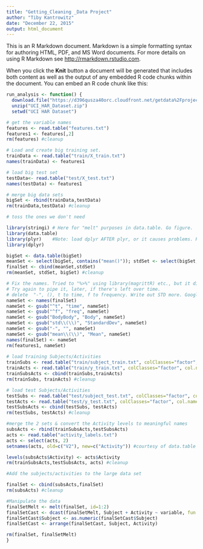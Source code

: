 ```yaml
---
title: "Getting_Cleaning _Data Project"
author: "Tiby Kantrowitz"
date: "December 22, 2015"
output: html_document
---
```


This is an R Markdown document. Markdown is a simple formatting syntax for authoring HTML, PDF, and MS Word documents. For more details on using R Markdown see <http://rmarkdown.rstudio.com>.

When you click the **Knit** button a document will be generated that includes both content as well as the output of any embedded R code chunks within the document. You can embed an R code chunk like this:

```r
run_analysis <- function() {
  download.file("https://d396qusza40orc.cloudfront.net/getdata%2Fprojectfiles%2FUCI%20HAR%20Dataset.zip", "UCI_HAR_Dataset.zip", mode="wb")
  unzip("UCI_HAR_Dataset.zip")
  setwd("UCI HAR Dataset")

# get the variable names
features <- read.table("features.txt")
features1 <- features[,2]
rm(features) #cleanup

# Load and create big training set.
trainData <- read.table("train/X_train.txt")
names(trainData) <- features1

# load big test set
testData<- read.table("test/X_test.txt")
names(testData) <- features1

# merge big data sets
bigSet <- rbind(trainData,testData)
rm(trainData,testData) #cleanup

# toss the ones we don't need

library(stringi) # Here for "melt" purposes in data.table. Go figure.
library(data.table)
library(plyr)    #Note: load dplyr AFTER plyr, or it causes problems. Here for mapvalues()
library(dplyr)                                     

bigSet <- data.table(bigSet)
meanSet <- select(bigSet, contains("mean()")); stdSet <- select(bigSet, contains("std()"))
finalSet <- cbind(meanSet,stdSet)
rm(meanSet, stdSet, bigSet) #cleanup

# Fix the names. Tried to "%>%" using library(magrittR) etc., but it didn't work. Brute force, instead.
# Try again to pipe it, later, if there's left over time.
# delete  "-", (), t to time, f to frequency. Write out STD more. Google R naming convention. Here: https://google.github.io/styleguide/Rguide.xml
nameSet <- names(finalSet)
nameSet <- gsub("^t", "time", nameSet) 
nameSet <- gsub("^f", "freq", nameSet) 
nameSet <- gsub("BodyBody", "Body", nameSet) 
nameSet <- gsub("std\\(\\)", "StandardDev", nameSet) 
nameSet <- gsub("-", "", nameSet) 
nameSet <- gsub("mean\\(\\)", "Mean", nameSet)
names(finalSet) <- nameSet
rm(features1, nameSet)
           
# load training Subjects/Activities
trainSubs <- read.table("train/subject_train.txt", colClasses="factor", col.names="Subject")
trainActs <- read.table("train/y_train.txt", colClasses="factor", col.names="Activity")
trainSubsActs <- cbind(trainSubs,trainActs)
rm(trainSubs, trainActs) #cleanup

# load test Subjects/Activities
testSubs <- read.table("test/subject_test.txt", colClasses="factor", col.names="Subject")
testActs <- read.table("test/y_test.txt", colClasses="factor", col.names="Activity")
testSubsActs <- cbind(testSubs, testActs)
rm(testSubs, testActs) #cleanup

#merge the 2 sets & convert the Activity levels to meaningful names
subsActs <- rbind(trainSubsActs,testSubsActs)
acts <- read.table("activity_labels.txt")
acts <- select(acts, 2)
setnames(acts, old=c("V2"), new=c("Activity")) #courtesy of data.table

levels(subsActs$Activity) <- acts$Activity
rm(trainSubsActs,testSubsActs, acts) #cleanup

#Add the subjects/activities to the large data set

finalSet <- cbind(subsActs,finalSet)
rm(subsActs) #cleanup

#Manipulate the data
finalSetMelt <- melt(finalSet, id=1:2)
finalSetCast <- dcast(finalSetMelt, Subject + Activity ~ variable, fun.aggregate = mean)
finalSetCast$Subject <- as.numeric(finalSetCast$Subject)
finalSetCast <- arrange(finalSetCast, Subject, Activity)

rm(finalSet, finalSetMelt)
}
```


